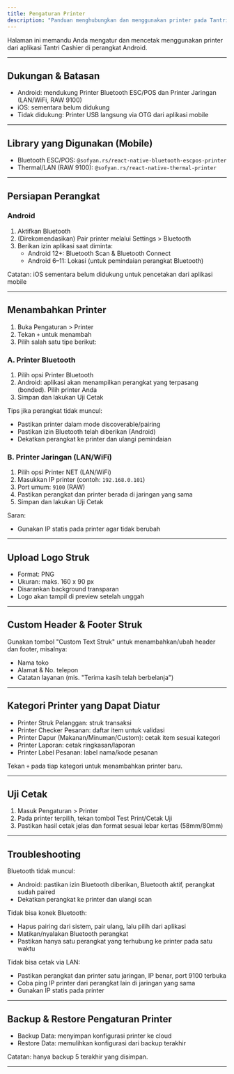 ```yaml
---
title: Pengaturan Printer
description: "Panduan menghubungkan dan menggunakan printer pada Tantri Cashier Mobile (Android)."
---
```


Halaman ini memandu Anda mengatur dan mencetak menggunakan printer dari aplikasi Tantri Cashier di perangkat Android.

---

## Dukungan & Batasan

- Android: mendukung Printer Bluetooth ESC/POS dan Printer Jaringan (LAN/WiFi, RAW 9100)
- iOS: sementara belum didukung
- Tidak didukung: Printer USB langsung via OTG dari aplikasi mobile

---

## Library yang Digunakan (Mobile)

- Bluetooth ESC/POS: `@sofyan.rs/react-native-bluetooth-escpos-printer`
- Thermal/LAN (RAW 9100): `@sofyan.rs/react-native-thermal-printer`

---

## Persiapan Perangkat

### Android

1. Aktifkan Bluetooth
2. (Direkomendasikan) Pair printer melalui Settings > Bluetooth
3. Berikan izin aplikasi saat diminta:
   - Android 12+: Bluetooth Scan & Bluetooth Connect
   - Android 6–11: Lokasi (untuk pemindaian perangkat Bluetooth)

Catatan: iOS sementara belum didukung untuk pencetakan dari aplikasi mobile

---

## Menambahkan Printer

1. Buka Pengaturan > Printer
2. Tekan `+` untuk menambah
3. Pilih salah satu tipe berikut:

### A. Printer Bluetooth

1. Pilih opsi Printer Bluetooth
2. Android: aplikasi akan menampilkan perangkat yang terpasang (bonded). Pilih printer Anda
3. Simpan dan lakukan Uji Cetak

Tips jika perangkat tidak muncul:

- Pastikan printer dalam mode discoverable/pairing
- Pastikan izin Bluetooth telah diberikan (Android)
- Dekatkan perangkat ke printer dan ulangi pemindaian

### B. Printer Jaringan (LAN/WiFi)

1. Pilih opsi Printer NET (LAN/WiFi)
2. Masukkan IP printer (contoh: `192.168.0.101`)
3. Port umum: `9100` (RAW)
4. Pastikan perangkat dan printer berada di jaringan yang sama
5. Simpan dan lakukan Uji Cetak

Saran:

- Gunakan IP statis pada printer agar tidak berubah

---

## Upload Logo Struk

- Format: PNG
- Ukuran: maks. 160 x 90 px
- Disarankan background transparan
- Logo akan tampil di preview setelah unggah

---

## Custom Header & Footer Struk

Gunakan tombol "Custom Text Struk" untuk menambahkan/ubah header dan footer, misalnya:

- Nama toko
- Alamat & No. telepon
- Catatan layanan (mis. "Terima kasih telah berbelanja")

---

## Kategori Printer yang Dapat Diatur

- Printer Struk Pelanggan: struk transaksi
- Printer Checker Pesanan: daftar item untuk validasi
- Printer Dapur (Makanan/Minuman/Custom): cetak item sesuai kategori
- Printer Laporan: cetak ringkasan/laporan
- Printer Label Pesanan: label nama/kode pesanan

Tekan `+` pada tiap kategori untuk menambahkan printer baru.

---

## Uji Cetak

1. Masuk Pengaturan > Printer
2. Pada printer terpilih, tekan tombol Test Print/Cetak Uji
3. Pastikan hasil cetak jelas dan format sesuai lebar kertas (58mm/80mm)

---

## Troubleshooting

Bluetooth tidak muncul:

- Android: pastikan izin Bluetooth diberikan, Bluetooth aktif, perangkat sudah paired
- Dekatkan perangkat ke printer dan ulangi scan

Tidak bisa konek Bluetooth:

- Hapus pairing dari sistem, pair ulang, lalu pilih dari aplikasi
- Matikan/nyalakan Bluetooth perangkat
- Pastikan hanya satu perangkat yang terhubung ke printer pada satu waktu

Tidak bisa cetak via LAN:

- Pastikan perangkat dan printer satu jaringan, IP benar, port 9100 terbuka
- Coba ping IP printer dari perangkat lain di jaringan yang sama
- Gunakan IP statis pada printer

---

## Backup & Restore Pengaturan Printer

- Backup Data: menyimpan konfigurasi printer ke cloud
- Restore Data: memulihkan konfigurasi dari backup terakhir

Catatan: hanya backup 5 terakhir yang disimpan.

---
